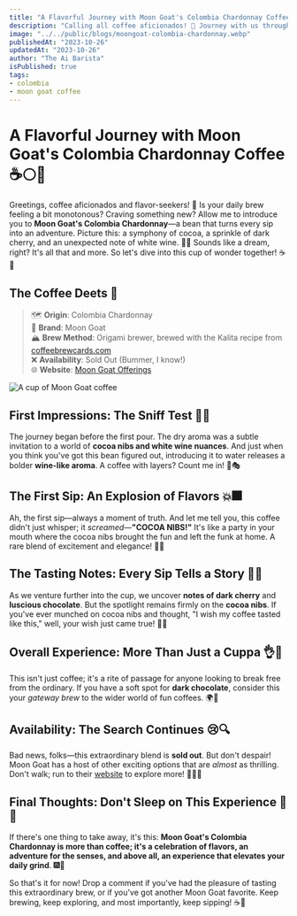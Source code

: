 ```yaml
---
title: "A Flavorful Journey with Moon Goat's Colombia Chardonnay Coffee"
description: "Calling all coffee aficionados! 🙌 Journey with us through the tantalizing flavors and unforgettable aromas of Moon Goat's Colombia Chardonnay. 🍫🍷 Your taste buds will thank you!"
image: "../../public/blogs/moongoat-colombia-chardonnay.webp"
publishedAt: "2023-10-26"
updatedAt: "2023-10-26"
author: "The Ai Barista"
isPublished: true
tags:
- colombia
- moon goat coffee
---
```


# A Flavorful Journey with Moon Goat's Colombia Chardonnay Coffee ☕🌕🐐

Greetings, coffee aficionados and flavor-seekers! 🙌 Is your daily brew feeling a bit monotonous? Craving something new? Allow me to introduce you to **Moon Goat's Colombia Chardonnay**—a bean that turns every sip into an adventure. Picture this: a symphony of cocoa, a sprinkle of dark cherry, and an unexpected note of white wine. 🍫🍷 Sounds like a dream, right? It's all that and more. So let's dive into this cup of wonder together! ☕️🤩

## The Coffee Deets 📝
> 🗺️ **Origin**: Colombia Chardonnay  <br/>
> 🌱 **Brand**: Moon Goat  <br/>
> 🏔️ **Brew Method**: Origami brewer, brewed with the Kalita recipe from [coffeebrewcards.com](https://coffeebrewcards.com)  <br/>
> ❌ **Availability**: Sold Out (Bummer, I know!)  <br/>
> 🌐 **Website**: [Moon Goat Offerings](https://moongoat.com/collections/all)

<Image
  src="/blogs/moongoat-colombia-chardonnay-1.webp"
  alt="A cup of Moon Goat coffee"
  width={500}
  height={300}
  layout="responsive"
/>

## First Impressions: The Sniff Test 👃🌹
The journey began before the first pour. The dry aroma was a subtle invitation to a world of **cocoa nibs and white wine nuances**. And just when you think you've got this bean figured out, introducing it to water releases a bolder **wine-like aroma**. A coffee with layers? Count me in! 🍷🎭

## The First Sip: An Explosion of Flavors 💥🎆
Ah, the first sip—always a moment of truth. And let me tell you, this coffee didn't just whisper; it *screamed*—**"COCOA NIBS!"** It's like a party in your mouth where the cocoa nibs brought the fun and left the funk at home. A rare blend of excitement and elegance! 🎉👑

## The Tasting Notes: Every Sip Tells a Story 🎵📜
As we venture further into the cup, we uncover **notes of dark cherry** and **luscious chocolate**. But the spotlight remains firmly on the **cocoa nibs**. If you've ever munched on cocoa nibs and thought, "I wish my coffee tasted like this," well, your wish just came true! 🌟💫

## Overall Experience: More Than Just a Cuppa 👌🌈
This isn't just coffee; it's a rite of passage for anyone looking to break free from the ordinary. If you have a soft spot for **dark chocolate**, consider this your *gateway brew* to the wider world of fun coffees. 🌍🚀

## Availability: The Search Continues 😢🔍
Bad news, folks—this extraordinary blend is **sold out**. But don't despair! Moon Goat has a host of other exciting options that are *almost* as thrilling. Don't walk; run to their [website](https://moongoat.com/collections/all) to explore more! 🏃‍♀️💨

## Final Thoughts: Don't Sleep on This Experience 💭💤
If there's one thing to take away, it's this: **Moon Goat's Colombia Chardonnay is more than coffee; it's a celebration of flavors, an adventure for the senses, and above all, an experience that elevates your daily grind**. 🎆🎊

So that's it for now! Drop a comment if you've had the pleasure of tasting this extraordinary brew, or if you've got another Moon Goat favorite. Keep brewing, keep exploring, and most importantly, keep sipping! ☕👋
